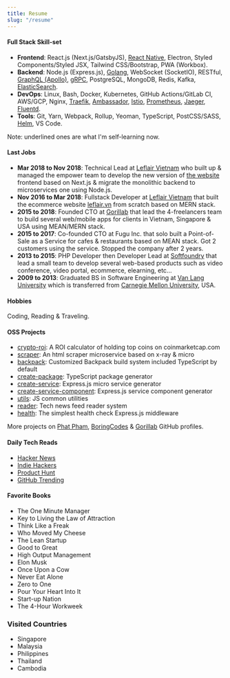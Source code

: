 ---
title: Resume
slug: "/resume"
---

#### Full Stack Skill-set

- **Frontend**: React.js (Next.js/GatsbyJS), <u>React Native</u>, Electron, Styled Components/Styled JSX, Tailwind CSS/Bootstrap, PWA (Workbox).
- **Backend**: Node.js (Express.js), <u>Golang</u>, WebSocket (SocketIO), RESTful, <u>GraphQL (Apollo)</u>, <u>gRPC</u>, PostgreSQL, MongoDB, Redis, Kafka, <u>ElasticSearch</u>.
- **DevOps**: Linux, Bash, Docker, Kubernetes, GitHub Actions/GitLab CI, AWS/GCP, Nginx, <u>Traefik</u>, <u>Ambassador</u>, <u>Istio</u>, <u>Prometheus</u>, <u>Jaeger</u>, <u>Fluentd</u>.
- **Tools**: Git, Yarn, Webpack, Rollup, Yeoman, TypeScript, PostCSS/SASS, <u>Helm</u>, VS Code.

Note: underlined ones are what I'm self-learning now.

#### Last Jobs

- **Mar 2018 to Nov 2018**: Technical Lead at [Leflair Vietnam](https://leflair.vn) who built up & managed the empower team to develop the new version of [the website](https://leflair.vn) frontend based on Next.js & migrate the monolithic backend to microservices one using Node.js.
- **Nov 2016 to Mar 2018**: Fullstack Developer at [Leflair Vietnam](https://leflair.vn) that built the ecommerce website [leflair.vn](https://leflair.vn) from scratch based on MERN stack.
- **2015 to 2018**: Founded CTO at [Gorillab](https://github.com/gorillab) that lead the 4-freelancers team to build several web/mobile apps for clients in Vietnam, Singapore & USA using MEAN/MERN stack.
- **2015 to 2017**: Co-founded CTO at Fugu Inc. that solo built a Point-of-Sale as a Service for cafes & restaurants based on MEAN stack. Got 2 customers using the service. Stopped the company after 2 years.
- **2013 to 2015**: PHP Developer then Developer Lead at [Softfoundry](http://www.softfoundry.com) that lead a small team to develop several web-based products such as video conference, video portal, ecommerce, elearning, etc...
- **2009 to 2013**: Graduated BS in Software Engineering at [Van Lang University](http://www.vanlanguni.edu.vn/) which is transferred from [Carnegie Mellon University](https://cmu.edu), USA.

#### Hobbies

Coding, Reading & Traveling.

#### OSS Projects

- [crypto-roi](https://github.com/phatpham9/crypto-roi): A ROI calculator of holding top coins on coinmarketcap.com
- [scraper](https://github.com/phatpham9/scraper): An html scraper microservice based on x-ray & micro
- [backpack](https://github.com/boringcodes/backpack): Customized Backpack build system included TypeScript by default
- [create-package](boringcodes/create-package): TypeScript package generator
- [create-service](https://github.com/boringcodes/create-service): Express.js micro service generator
- [create-service-component](https://github.com/boringcodes/create-service-component): Express.js service component generator
- [utils](https://github.com/boringcodes/utils): JS common utilities
- [reader](https://github.com/gorillab/reader): Tech news feed reader system
- [health](https://github.com/gorillab/health): The simplest health check Express.js middleware

More projects on [Phat Pham](https://github.com/phatpham9), [BoringCodes](https://github.com/boringcodes) & [Gorillab](https://github.com/gorillab) GitHub profiles.

#### Daily Tech Reads

- [Hacker News](https://news.ycombinator.com)
- [Indie Hackers](https://news.ycombinator.com)
- [Product Hunt](https://www.producthunt.com)
- [GitHub Trending](https://www.producthunt.com)

#### Favorite Books

- The One Minute Manager
- Key to Living the Law of Attraction
- Think Like a Freak
- Who Moved My Cheese
- The Lean Startup
- Good to Great
- High Output Management
- Elon Musk
- Once Upon a Cow
- Never Eat Alone
- Zero to One
- Pour Your Heart Into It
- Start-up Nation
- The 4-Hour Workweek

### Visited Countries

- Singapore
- Malaysia
- Philippines
- Thailand
- Cambodia
